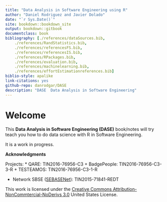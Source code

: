 ```yaml
--- 
title: "Data Analysis in Software Engineering using R"
author: "Daniel Rodriguez and Javier Dolado"
date: "`r Sys.Date()`"
site: bookdown::bookdown_site
output: bookdown::gitbook
documentclass: book
bibliography: [./references/dataSources.bib,
    ./references/RandStatistics.bib,
    ./references/referencesFS.bib,
    ./references/referencesIS.bib,
    ./references/RPackages.bib,
    ./references/evaluation.bib,
    ./references/machinelearning.bib,    
    ./references/effortEstimationreferences.bib]
biblio-style: apalike
link-citations: yes
github-repo: danrodgar/DASE
description: "DASE  Data Analysis in Software Engineering"
---
```


# Welcome {-}

This __Data Analysis in Software Engineering (DASE)__ book/notes will try teach you how to do data science with R in Software Engineering. 

It is a work in progress.

**Acknowledgments**

Projects:
* QARE: TIN2016-76956-C3
    + BadgePeople: TIN2016-76956-C3-3-R
    + TESTEAMOS: TIN2016-76956-C3-1-R

* Network SBSE ([SEBASENet](https://www.uco.es/investigacion/proyectos/SEBASENet/index.php?title=P%C3%A1gina_principal)): TIN2015-71841-REDT

This work is licensed under the [Creative Commons Attribution-NonCommtercial-NoDerivs 3.0](http://creativecommons.org/licenses/by-nc-nd/3.0/us/) United States License. 

